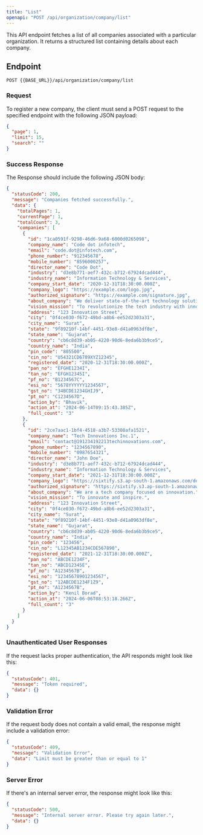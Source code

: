 ---
title: "List"
openapi: "POST /api/organization/company/list"
---

This API endpoint fetches a list of all companies associated with a particular organization. It returns a structured list containing details about each company.

## Endpoint

`POST {{BASE_URL}}/api/organization/company/list`

### Request

To register a new company, the client must send a POST request to the specified endpoint with the following JSON payload:

```json
{
  "page": 1,
  "limit": 15,
  "search": ""
}
```

### Success Response

The Response should include the following JSON body:

```json
{
  "statusCode": 200,
  "message": "Companies fetched successfully.",
  "data": {
    "totalPages": 1,
    "currentPage": 1,
    "totalCount": 3,
    "companies": [
      {
        "id": "1ca0591f-9298-46d6-9a68-6000d0265098",
        "company_name": "Code dot infotech",
        "email": "code.dot@infotech.com",
        "phone_number": "912345678",
        "mobile_number": "8596000257",
        "director_name": "Code Dot",
        "industry": "d3e8b771-aef7-432c-b712-67924dcad444",
        "industry_name": "Information Technology & Services",
        "company_start_date": "2020-12-31T18:30:00.000Z",
        "company_logo": "https://example.com/logo.jpg",
        "authorized_signature": "https://example.com/signature.jpg",
        "about_company": "We deliver state-of-the-art technology solutions.",
        "vision_mission": "To revolutionize the tech industry with innovative solutions.",
        "address": "123 Innovation Street",
        "city": "0f4ce030-f672-49bd-a8b6-ee52d2303a31",
        "city_name": "Surat",
        "state": "9f89210f-14bf-4451-93e8-d41a0963df8e",
        "state_name": "Gujarat",
        "country": "cb6c8d39-ab05-4220-90d6-8eda6b3b9ce5",
        "country_name": "India",
        "pin_code": "805500",
        "cin_no": "U54321CD6789XYZ12345",
        "registered_date": "2020-12-31T18:30:00.000Z",
        "pan_no": "EFGHE1234I",
        "tan_no": "EFGH12345I",
        "pf_no": "B1234567C",
        "esi_no": "5678YYYYYY1234567",
        "gst_no": "34BCDE1234GHIJ9",
        "pt_no": "C1234567D",
        "action_by": "Bhavik",
        "action_at": "2024-06-14T09:15:43.385Z",
        "full_count": "3"
      },
      {
        "id": "2ce7aac1-1bf4-4518-a3b7-53308afa1521",
        "company_name": "Tech Innovations Inc.1",
        "email": "contact@191234192213techinnovations.com",
        "phone_number": "1234567890",
        "mobile_number": "0987654321",
        "director_name": "John Doe",
        "industry": "d3e8b771-aef7-432c-b712-67924dcad444",
        "industry_name": "Information Technology & Services",
        "company_start_date": "2021-12-31T18:30:00.000Z",
        "company_logo": "https://sixtify.s3.ap-south-1.amazonaws.com/depositphotos_675471232-stock-illustration-lion-king-wild-roars-majestic_1715750732604_1716961939319_1716979824010.jpg",
        "authorized_signature": "https://sixtify.s3.ap-south-1.amazonaws.com/depositphotos_675471232-stock-illustration-lion-king-wild-roars-majestic_1715750732604_1716961939319_1716979824010.jpg",
        "about_company": "We are a tech company focused on innovation.",
        "vision_mission": "To innovate and inspire.",
        "address": "123 Innovation Street",
        "city": "0f4ce030-f672-49bd-a8b6-ee52d2303a31",
        "city_name": "Surat",
        "state": "9f89210f-14bf-4451-93e8-d41a0963df8e",
        "state_name": "Gujarat",
        "country": "cb6c8d39-ab05-4220-90d6-8eda6b3b9ce5",
        "country_name": "India",
        "pin_code": "123456",
        "cin_no": "L12345AB1234CDE567890",
        "registered_date": "2021-12-31T18:30:00.000Z",
        "pan_no": "ABCDE1234F",
        "tan_no": "ABCD12345E",
        "pf_no": "A1234567B",
        "esi_no": "12345678901234567",
        "gst_no": "12ABCDE1234F1Z9",
        "pt_no": "A1234567B",
        "action_by": "Kenil Borad",
        "action_at": "2024-06-06T08:53:18.266Z",
        "full_count": "3"
      }
    ]
  }
}
```

### Unauthenticated User Responses

If the request lacks proper authentication, the API responds might look like this:

```json
{
  "statusCode": 401,
  "message": "Token required",
  "data": {}
}
```

### Validation Error

If the request body does not contain a valid email, the response might include a validation error:

```json
{
  "statusCode": 409,
  "message": "Validation Error",
  "data": "Limit must be greater than or equal to 1"
}
```

### Server Error

If there's an internal server error, the response might look like this:

```json
{
  "statusCode": 500,
  "message": "Internal server error. Please try again later.",
  "data": {}
}
```
